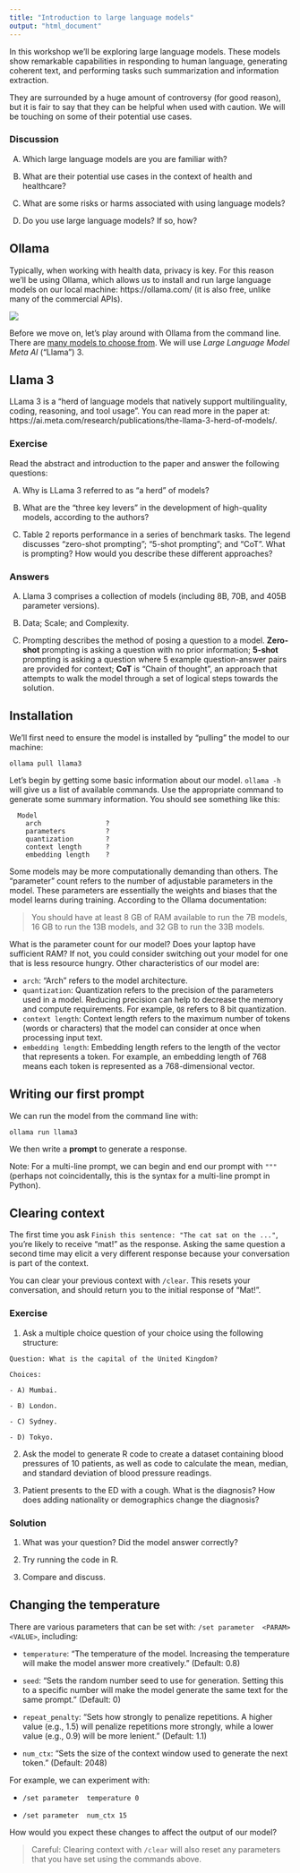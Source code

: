 ```yaml
---
title: "Introduction to large language models"
output: "html_document"
---
```


In this workshop we'll be exploring large language models. These models show remarkable capabilities in responding to human language, generating coherent text, and performing tasks such summarization and information extraction.

They are surrounded by a huge amount of controversy (for good reason), but it is fair to say that they can be helpful when used with caution. We will be touching on some of their potential use cases.

### Discussion

A) Which large language models are you are familiar with?

B) What are their potential use cases in the context of health and healthcare?

C) What are some risks or harms associated with using language models?

D) Do you use large language models? If so, how?

## Ollama

Typically, when working with health data, privacy is key. For this reason we'll be using Ollama, which allows us to install and run large language models on our local machine: https://ollama.com/ (it is also free, unlike many of the commercial APIs).

![](./images/ollama.png)

Before we move on, let's play around with Ollama from the command line. There are [many models to choose from](https://ollama.com/library). We will use *Large Language Model Meta AI* ("Llama") 3. 

## Llama 3

LLama 3 is a "herd of language models that natively support multilinguality, coding, reasoning, and tool usage". You can read more in the paper at: https://ai.meta.com/research/publications/the-llama-3-herd-of-models/. 

### Exercise

Read the abstract and introduction to the paper and answer the following questions:

A) Why is LLama 3 referred to as "a herd" of models?

B) What are the "three key levers" in the development of high-quality models, according to the authors?

C) Table 2 reports performance in a series of benchmark tasks. The legend discusses "zero-shot prompting"; "5-shot prompting"; and "CoT". What is prompting? How would you describe these different approaches?

### Answers

A) Llama 3 comprises a collection of models (including 8B, 70B, and 405B parameter versions).

B) Data; Scale; and Complexity.

C) Prompting describes the method of posing a question to a model. **Zero-shot** prompting is asking a question with no prior information; **5-shot** prompting is asking a question where 5 example question-answer pairs are provided for context; **CoT** is "Chain of thought", an approach that attempts to walk the model through a set of logical steps towards the solution.

## Installation

We'll first need to ensure the model is installed by "pulling" the model to our machine:

```
ollama pull llama3
```

Let's begin by getting some basic information about our model. `ollama -h` will give us a list of available commands. Use the appropriate command to generate some summary information. You should see something like this:

```
  Model                                              
  	arch            	?	                              
  	parameters      	?   	                              
  	quantization    	? 	                              
  	context length  	? 	                              
  	embedding length	? 
```

Some models may be more computationally demanding than others. The "parameter" count refers to the number of adjustable parameters in the model. These parameters are essentially the weights and biases that the model learns during training. According to the Ollama documentation:

> You should have at least 8 GB of RAM available to run the 7B models, 16 GB to run the 13B models, and 32 GB to run the 33B models.

What is the parameter count for our model? Does your laptop have sufficient RAM? If not, you could consider switching out your model for one that is less resource hungry. Other characteristics of our model are:

- `arch`: "Arch" refers to the model architecture.
- `quantization`: Quantization refers to the precision of the parameters used in a model. Reducing precision can help to decrease the memory and compute requirements. For example, `Q8` refers to 8 bit quantization.
- `context length`: Context length refers to the maximum number of tokens (words or characters) that the model can consider at once when processing input text.                   
- `embedding length`: Embedding length refers to the length of the vector that represents a token. For example, an embedding length of 768 means each token is represented as a 768-dimensional vector.

## Writing our first prompt

We can run the model from the command line with:

```
ollama run llama3
```

We then write a **prompt** to generate a response.

Note: For a multi-line prompt, we can begin and end our prompt with `"""` (perhaps not coincidentally, this is the syntax for a multi-line prompt in Python).

## Clearing context

The first time you ask `Finish this sentence: "The cat sat on the ..."`, you're likely to receive "mat!" as the response. Asking the same question a second time may elicit a very different response because your conversation is part of the context.

You can clear your previous context with `/clear`. This resets your conversation, and should return you to the initial response of "Mat!".

### Exercise

1) Ask a multiple choice question of your choice using the following structure:

```
Question: What is the capital of the United Kingdom?

Choices:

- A) Mumbai.  

- B) London.  

- C) Sydney.  

- D) Tokyo.  
```

2) Ask the model to generate R code to create a dataset containing blood pressures of 10 patients, as well as code to calculate the mean, median, and standard deviation of blood pressure readings.

3) Patient presents to the ED with a cough. What is the diagnosis? How does adding nationality or demographics change the diagnosis?

### Solution

1) What was your question? Did the model answer correctly?

2) Try running the code in R.

3) Compare and discuss.

## Changing the temperature

There are various parameters that can be set with: `/set parameter  <PARAM> <VALUE>`, including:

- `temperature`: "The temperature of the model. Increasing the temperature will make the model answer more creatively." (Default: 0.8)

- `seed`: "Sets the random number seed to use for generation. Setting this to a specific number will make the model generate the same text for the same prompt." (Default: 0)

- `repeat_penalty`: "Sets how strongly to penalize repetitions. A higher value (e.g., 1.5) will penalize repetitions more strongly, while a lower value (e.g., 0.9) will be more lenient." (Default: 1.1)

- `num_ctx`: "Sets the size of the context window used to generate the next token." (Default: 2048)	

For example, we can experiment with:

- `/set parameter  temperature 0` 

- `/set parameter  num_ctx 15`

How would you expect these changes to affect the output of our model?

> Careful: Clearing context with `/clear` will also reset any parameters that you have set using the commands above.


